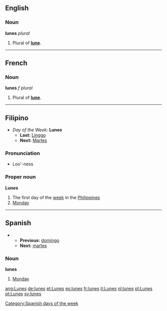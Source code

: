 ==English==
===Noun===
'''lunes''' ''plural''

#Plural of '''[[lune]]'''.

----
==French==
===Noun===
'''lunes''' ''f plural''

#Plural of '''[[lune]]'''.

----
==Filipino==
*''Day of the Week:'' '''Lunes'''
**'''Last:''' [[Linggo]]
**'''Next:''' [[Martes]]

===Pronunciation===
*Loo'-ness

===Proper noun===
'''Lunes'''
#The first day of the [[week]] in the [[Philippines]]
#[[Monday]]

----
==Spanish==
**'''Previous:''' [[domingo]]
**'''Next:''' [[martes]]

===Noun===
'''lunes'''

#[[Monday]]

[[Category:Spanish days of the week]]

[[ang:Lunes]]
[[de:lunes]]
[[et:Lunes]]
[[es:lunes]]
[[fr:lunes]]
[[it:Lunes]]
[[nl:lunes]]
[[pl:Lunes]]
[[pt:Lunes]]
[[sv:lunes]]